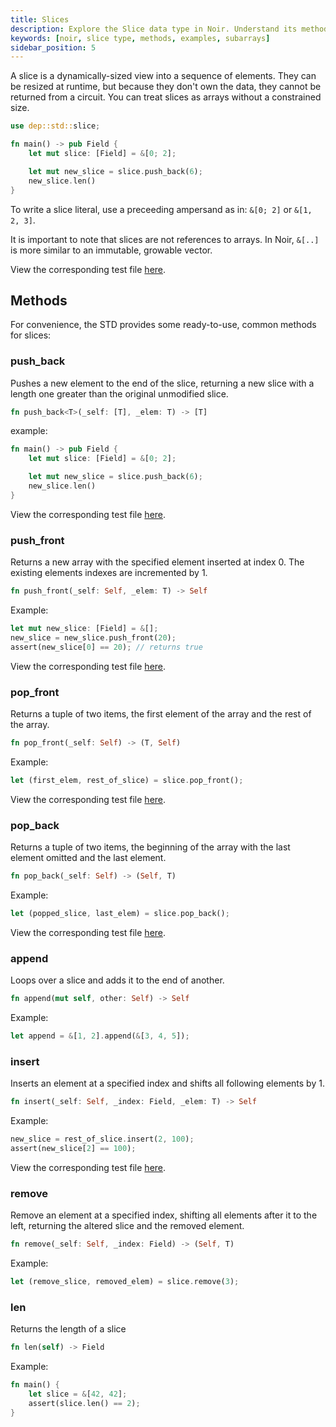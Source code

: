 ```yaml
---
title: Slices
description: Explore the Slice data type in Noir. Understand its methods, see real-world examples, and learn how to effectively use Slices in your Noir programs.
keywords: [noir, slice type, methods, examples, subarrays]
sidebar_position: 5
---
```



<Experimental />

A slice is a dynamically-sized view into a sequence of elements. They can be resized at runtime, but because they don't own the data, they cannot be returned from a circuit. You can treat slices as arrays without a constrained size.

```rust
use dep::std::slice;

fn main() -> pub Field {
    let mut slice: [Field] = &[0; 2];

    let mut new_slice = slice.push_back(6);
    new_slice.len()
}
```

To write a slice literal, use a preceeding ampersand as in: `&[0; 2]` or
`&[1, 2, 3]`.

It is important to note that slices are not references to arrays. In Noir,
`&[..]` is more similar to an immutable, growable vector.

View the corresponding test file [here][test-file].

[test-file]: https://github.com/noir-lang/noir/blob/f387ec1475129732f72ba294877efdf6857135ac/crates/nargo_cli/tests/test_data_ssa_refactor/slices/src/main.nr

## Methods

For convenience, the STD provides some ready-to-use, common methods for slices:

### push_back

Pushes a new element to the end of the slice, returning a new slice with a length one greater than the original unmodified slice.

```rust
fn push_back<T>(_self: [T], _elem: T) -> [T]
```

example:

```rust
fn main() -> pub Field {
    let mut slice: [Field] = &[0; 2];

    let mut new_slice = slice.push_back(6);
    new_slice.len()
}
```

View the corresponding test file [here][test-file].

### push_front

Returns a new array with the specified element inserted at index 0. The existing elements indexes are incremented by 1.

```rust
fn push_front(_self: Self, _elem: T) -> Self
```

Example:

```rust
let mut new_slice: [Field] = &[];
new_slice = new_slice.push_front(20);
assert(new_slice[0] == 20); // returns true
```

View the corresponding test file [here][test-file].

### pop_front

Returns a tuple of two items, the first element of the array and the rest of the array.

```rust
fn pop_front(_self: Self) -> (T, Self)
```

Example:

```rust
let (first_elem, rest_of_slice) = slice.pop_front();
```

View the corresponding test file [here][test-file].

### pop_back

Returns a tuple of two items, the beginning of the array with the last element omitted and the last element.

```rust
fn pop_back(_self: Self) -> (Self, T)
```

Example:

```rust
let (popped_slice, last_elem) = slice.pop_back();
```

View the corresponding test file [here][test-file].

### append

Loops over a slice and adds it to the end of another.

```rust
fn append(mut self, other: Self) -> Self
```

Example:

```rust
let append = &[1, 2].append(&[3, 4, 5]);
```

### insert

Inserts an element at a specified index and shifts all following elements by 1.

```rust
fn insert(_self: Self, _index: Field, _elem: T) -> Self
```

Example:

```rust
new_slice = rest_of_slice.insert(2, 100);
assert(new_slice[2] == 100);
```

View the corresponding test file [here][test-file].

### remove

Remove an element at a specified index, shifting all elements after it to the left, returning the altered slice and the removed element.

```rust
fn remove(_self: Self, _index: Field) -> (Self, T)
```

Example:

```rust
let (remove_slice, removed_elem) = slice.remove(3);
```

### len

Returns the length of a slice

```rust
fn len(self) -> Field
```

Example:

```rust
fn main() {
    let slice = &[42, 42];
    assert(slice.len() == 2);
}
```
